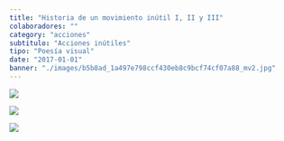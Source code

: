 ```yaml
---
title: "Historia de un movimiento inútil I, II y III"
colaboradores: ""
category: "acciones"
subtitulo: "Acciones inútiles"
tipo: "Poesía visual"
date: "2017-01-01"
banner: "./images/b5b8ad_1a497e798ccf430eb8c9bcf74cf07a88_mv2.jpg"
---
```


![](./images/b5b8ad_1a497e798ccf430eb8c9bcf74cf07a88_mv2.jpg)

![](./images/b5b8ad_873527acb5ce4b0eb84d1d8ec4347bc4_mv2.jpg)

![](./images/b5b8ad_d64fb998a19e464a8c12561a145c78c7_mv2.jpg)
